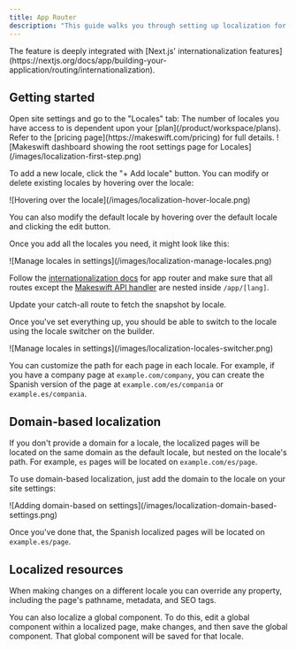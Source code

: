 ```yaml
---
title: App Router
description: "This guide walks you through setting up localization for your Makeswift site so you can visually customize your site for different locales."
---
```



<Info>
  The feature is deeply integrated with [Next.js' internationalization
  features](https://nextjs.org/docs/app/building-your-application/routing/internationalization).
</Info>

## Getting started

<Steps>

<Step title="Add locales in the Makeswift builder">
Open site settings and go to the "Locales" tab:

<Note>
  The number of locales you have access to is dependent upon your
  [plan](/product/workspace/plans). Refer to the [pricing
  page](https://makeswift.com/pricing) for full details.
</Note>

<Frame>
  ![Makeswift dashboard showing the root settings page for
  Locales](/images/localization-first-step.png)
</Frame>

To add a new locale, click the "+ Add locale" button. You can modify or delete existing locales by hovering over the locale:

<Frame>
  ![Hovering over the locale](/images/localization-hover-locale.png)
</Frame>

You can also modify the default locale by hovering over the default locale and clicking the edit button.

Once you add all the locales you need, it might look like this:

<Frame>
  ![Manage locales in settings](/images/localization-manage-locales.png)
</Frame>

</Step>

<Step title="Configure your Next.js app for localization">

Follow the [internationalization docs](https://nextjs.org/docs/app/building-your-application/routing/internationalization) for app router and make sure that all routes except the [Makeswift API handler](/developer/reference/makeswift-api-handler) are nested inside `/app/[lang]`.

</Step>

<Step title="Fetch snapshot by locale">

Update your catch-all route to fetch the snapshot by locale.

<AppCatchAllLocalizedExample />

</Step>

<Step title="Edit your pages in the builder">

Once you've set everything up, you should be able to switch to the locale using the locale switcher on the builder.

<Frame>
  ![Manage locales in settings](/images/localization-locales-switcher.png)
</Frame>

<Note>

You can customize the path for each page in each locale. For example, if you have a company page at `example.com/company`, you can create the Spanish version of the page at `example.com/es/compania` or `example.es/compania`.

</Note>

</Step>

</Steps>

## Domain-based localization

If you don't provide a domain for a locale, the localized pages will be located on the same domain as the default locale,
but nested on the locale's path. For example, `es` pages will be located on `example.com/es/page`.

To use domain-based localization, just add the domain to the locale on your site settings:

<Frame>
  ![Adding domain-based on
  settings](/images/localization-domain-based-settings.png)
</Frame>

Once you've done that, the Spanish localized pages will be located on `example.es/page`.

## Localized resources

When making changes on a different locale you can override any property, including the page's pathname, metadata, and SEO tags.

You can also localize a global component. To do this, edit a global component within a localized page, make changes,
and then save the global component. That global component will be saved for that locale.
